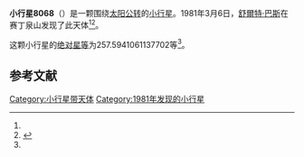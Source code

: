 {{Infobox planet
| bgcolour = #FFFFC0
| name = 8068 Vishnureddy
| symbol = 
| image = 
| caption = 
| discovery = yes
| discovery_ref = 
| discoverer = [[舒爾特·巴斯|舒爾特·巴斯]]
| discovery_site = [[赛丁泉山|赛丁泉山]] 
| discovered = 1981年3月6日
| designations = yes
| mp_name = 
| named_after = 
| alt_names = 1981 EQ28/ 1992 OK10
| mp_category = [[主带小行星|主带小行星]]
| orbit_ref = <ref name="a">[http://ssd.jpl.nasa.gov/sbdb.cgi?sstr=8068 8068 Vishnureddy] {{Wayback|url=http://ssd.jpl.nasa.gov/sbdb.cgi?sstr=8068 |date=20201124030448 }}，小行星數據庫瀏覽器（JPL Small-Body Database Browser）－[[美国国家航空航天局|美国国家航空航天局]]喷气推进实验室</ref>
| epoch = 2456400.5 (2013年4月18日更新)
| aphelion = {{convert|3.303394661785081|AU|km|3|abbr=on|lk=out}}
| perihelion = {{convert|2.20219160453672|AU|km|3|abbr=on}}
| semimajor = {{convert|2.752793133160901|AU|km|3|abbr=on}}
| eccentricity = 0.200015585
| period = 1668.241003 [[日|日]]<br />4.57[[儒略年|儒略年]]
| avg_speed = 
| inclination = 3.391482312991237
| asc_node = 157.4832756870718
| mean_anomaly = 
| arg_peri = 257.5941061137702
| satellites = 
| physical_characteristics = yes
| dimensions = 
| mass = 
| density = 
| surface_grav = 
| escape_velocity = 
| sidereal_day = 
| axial_tilt = 
| pole_ecliptic_lat = 
| pole_ecliptic_lon = 
| albedo = 
| temperatures= 
| temp_name1 = 
| mean_temp_1 = 
| max_temp_1 = 
| temp_name2 = 
| max_temp_2 = 
| spectral_type = 
| abs_magnitude = 257.5941061137702
}}

'''小行星8068'''（{{lang-en|8068 Vishnureddy}}）是一颗围绕[[太阳|太阳]][[公转|公转]]的[[小行星|小行星]]。1981年3月6日，[[舒爾特·巴斯|舒爾特·巴斯]]在赛丁泉山发现了此天体<ref name="a" /><ref>{{cite news|title=小行星列表|url=http://cfa-www.harvard.edu/iau/lists/NumberedMPs.txt|accessdate=2013-07-08|newspaper=哈佛大学|archive-date=2008-05-17|archive-url=https://web.archive.org/web/20080517010638/http://cfa-www.harvard.edu/iau/lists/NumberedMPs.txt|dead-url=no}}</ref>。

这颗小行星的[[绝对星等|绝对星等]]为257.5941061137702等<ref name="a" />。

==参考文献==
{{reflist}}
{{Minor Planet Number|[[小行星8067|小行星8067]]|[[小行星8069|小行星8069]]}}

{{小天体}}

[[Category:小行星带天体|Category:小行星带天体]]
[[Category:1981年发现的小行星|Category:1981年发现的小行星]]

{{asteroid-stub}}